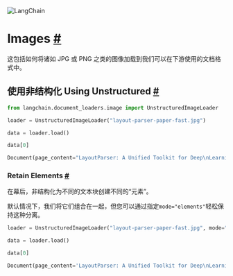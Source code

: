 

<Head>
  <script>
    {
      `(function() {
         var _hmt = _hmt || [];
(function() {
  var hm = document.createElement("script");
  hm.src = "https://hm.baidu.com/hm.js?e60fb290e204e04c5cb6f79b0ac1e697";
  var s = document.getElementsByTagName("script")[0]; 
  s.parentNode.insertBefore(hm, s);
})();
       })();`
    }
  </script>
</Head>

![LangChain](https://pica.zhimg.com/50/v2-56e8bbb52aa271012541c1fe1ceb11a2_r.gif)






 Images
 [#](#images "Permalink to this headline")
===================================================

这包括如何将诸如 JPG 或 PNG 之类的图像加载到我们可以在下游使用的文档格式中。





使用非结构化 Using Unstructured
 [#](#using-unstructured "Permalink to this headline")
---------------------------------------------------------------------------







```python
from langchain.document_loaders.image import UnstructuredImageLoader

```










```python
loader = UnstructuredImageLoader("layout-parser-paper-fast.jpg")

```










```python
data = loader.load()

```










```python
data[0]

```








```python
Document(page_content="LayoutParser: A Unified Toolkit for Deep\nLearning Based Document Image Analysis\n\n\n‘Zxjiang Shen' (F3}, Ruochen Zhang”, Melissa Dell*, Benjamin Charles Germain\nLeet, Jacob Carlson, and Weining LiF\n\n\nsugehen\n\nshangthrows, et\n\n“Abstract. Recent advanocs in document image analysis (DIA) have been\n‘pimarliy driven bythe application of neural networks dell roar\n{uteomer could be aly deployed in production and extended fo farther\n[nvetigtion. However, various factory ke lcely organize codebanee\nsnd sophisticated modal cnigurations compat the ey ree of\n‘erin! innovation by wide sence, Though there have been sng\n‘Hors to improve reuablty and simplify deep lees (DL) mode\n‘aon, sone of them ae optimized for challenge inthe demain of DIA,\nThis roprscte a major gap in the extng fol, sw DIA i eal to\nscademic research acon wie range of dpi in the social ssencee\n[rary for streamlining the sage of DL in DIA research and appicn\n‘tons The core LayoutFaraer brary comes with a sch of simple and\nIntative interfaee or applying and eutomiing DI. odel fr Inyo de\npltfom for sharing both protrined modes an fal document dist\n{ation pipeline We demonutate that LayootPareer shea fr both\nlightweight and lrgeseledgtieation pipelines in eal-word uae ces\nThe leary pblely smal at Btspe://layost-pareergsthab So\n\n\n\n‘Keywords: Document Image Analysis» Deep Learning Layout Analysis\n‘Character Renguition - Open Serres dary « Tol\n\n\nIntroduction\n\n\n‘Deep Learning(DL)-based approaches are the state-of-the-art for a wide range of\ndoctiment image analysis (DIA) tea including document image clasiffeation [I]\n", lookup_str='', metadata={'source': 'layout-parser-paper-fast.jpg'}, lookup_index=0)

```






### Retain Elements [#](#retain-elements "Permalink to this headline")



在幕后，非结构化为不同的文本块创建不同的“元素”。

默认情况下，我们将它们组合在一起，但您可以通过指定`mode="elements"`轻松保持这种分离。







```python
loader = UnstructuredImageLoader("layout-parser-paper-fast.jpg", mode="elements")

```










```python
data = loader.load()

```










```python
data[0]

```








```python
Document(page_content='LayoutParser: A Unified Toolkit for Deep\nLearning Based Document Image Analysis\n', lookup_str='', metadata={'source': 'layout-parser-paper-fast.jpg', 'filename': 'layout-parser-paper-fast.jpg', 'page_number': 1, 'category': 'Title'}, lookup_index=0)

```









